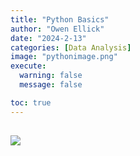 ```yaml
---
title: "Python Basics"
author: "Owen Ellick"
date: "2024-2-13"
categories: [Data Analysis]
image: "pythonimage.png"
execute: 
  warning: false
  message: false

toc: true
---
```


## ![](pythonimage.png)


